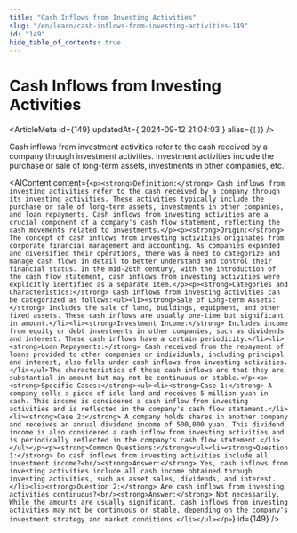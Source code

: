 ```yaml
---
title: "Cash Inflows from Investing Activities"
slug: "/en/learn/cash-inflows-from-investing-activities-149"
id: "149"
hide_table_of_contents: true
---
```



# Cash Inflows from Investing Activities

<ArticleMeta id={149} updatedAt={'2024-09-12 21:04:03'} alias={`[]`} />
<div className='border-solid border-b border-t-0 my-4 border-[var(--ifm-color-gray-300)]' />

Cash inflows from investment activities refer to the cash received by a company through investment activities. Investment activities include the purchase or sale of long-term assets, investments in other companies, etc.

<AIContent content={`<p><strong>Definition:</strong> Cash inflows from investing activities refer to the cash received by a company through its investing activities. These activities typically include the purchase or sale of long-term assets, investments in other companies, and loan repayments. Cash inflows from investing activities are a crucial component of a company's cash flow statement, reflecting the cash movements related to investments.</p><p><strong>Origin:</strong> The concept of cash inflows from investing activities originates from corporate financial management and accounting. As companies expanded and diversified their operations, there was a need to categorize and manage cash flows in detail to better understand and control their financial status. In the mid-20th century, with the introduction of the cash flow statement, cash inflows from investing activities were explicitly identified as a separate item.</p><p><strong>Categories and Characteristics:</strong> Cash inflows from investing activities can be categorized as follows:<ul><li><strong>Sale of Long-term Assets:</strong> Includes the sale of land, buildings, equipment, and other fixed assets. These cash inflows are usually one-time but significant in amount.</li><li><strong>Investment Income:</strong> Includes income from equity or debt investments in other companies, such as dividends and interest. These cash inflows have a certain periodicity.</li><li><strong>Loan Repayments:</strong> Cash received from the repayment of loans provided to other companies or individuals, including principal and interest, also falls under cash inflows from investing activities.</li></ul>The characteristics of these cash inflows are that they are substantial in amount but may not be continuous or stable.</p><p><strong>Specific Cases:</strong><ul><li><strong>Case 1:</strong> A company sells a piece of idle land and receives 5 million yuan in cash. This income is considered a cash inflow from investing activities and is reflected in the company's cash flow statement.</li><li><strong>Case 2:</strong> A company holds shares in another company and receives an annual dividend income of 500,000 yuan. This dividend income is also considered a cash inflow from investing activities and is periodically reflected in the company's cash flow statement.</li></ul></p><p><strong>Common Questions:</strong><ul><li><strong>Question 1:</strong> Do cash inflows from investing activities include all investment income?<br/><strong>Answer:</strong> Yes, cash inflows from investing activities include all cash income obtained through investing activities, such as asset sales, dividends, and interest.</li><li><strong>Question 2:</strong> Are cash inflows from investing activities continuous?<br/><strong>Answer:</strong> Not necessarily. While the amounts are usually significant, cash inflows from investing activities may not be continuous or stable, depending on the company's investment strategy and market conditions.</li></ul></p>`} id={149} />

